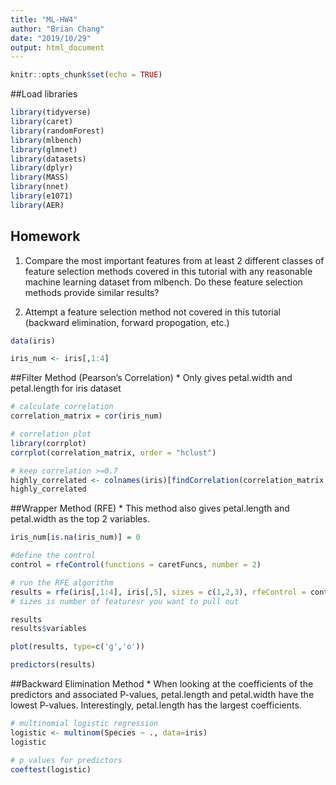 ```yaml
---
title: "ML-HW4"
author: "Brian Chang"
date: "2019/10/29"
output: html_document
---
```


```r
knitr::opts_chunk$set(echo = TRUE)
```

##Load libraries
```r
library(tidyverse)
library(caret)
library(randomForest)
library(mlbench)
library(glmnet)
library(datasets)
library(dplyr)
library(MASS)
library(nnet)
library(e1071)
library(AER)
```


## Homework

1. Compare the most important features from at least 2 different classes of feature selection methods covered in this tutorial with any reasonable machine learning dataset from mlbench. Do these feature selection methods provide similar results? 

2. Attempt a feature selection method not covered in this tutorial (backward elimination, forward propogation, etc.)

```r
data(iris)

iris_num <- iris[,1:4]
```

##Filter Method (Pearson's Correlation) 
* Only gives petal.width and petal.length for iris dataset
```r
# calculate correlation
correlation_matrix = cor(iris_num)

# correlation plot
library(corrplot)
corrplot(correlation_matrix, order = "hclust")

# keep correlation >=0.7
highly_correlated <- colnames(iris)[findCorrelation(correlation_matrix, cutoff = 0.7, verbose = TRUE)]
highly_correlated
```

##Wrapper Method (RFE)
* This method also gives petal.length and petal.width as the top 2 variables.
```r
iris_num[is.na(iris_num)] = 0

#define the control 
control = rfeControl(functions = caretFuncs, number = 2)

# run the RFE algorithm
results = rfe(iris[,1:4], iris[,5], sizes = c(1,2,3), rfeControl = control, method = "svmRadial")
# sizes is number of featuresr you want to pull out

results
results$variables

plot(results, type=c('g','o'))

predictors(results)
```

##Backward Elimination Method
* When looking at the coefficients of the predictors and associated P-values, petal.length and petal.width have the lowest P-values. Interestingly, petal.length has the largest coefficients.
```r
# multinomial logistic regression
logistic <- multinom(Species ~ ., data=iris)
logistic

# p values for predictors
coeftest(logistic)
```






